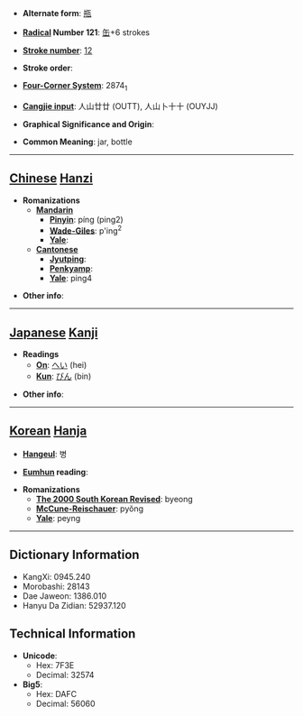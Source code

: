 * '''Alternate form''': [[瓶]]

* '''[[Wiktionary:Chinese radical index| Radical]] Number 121''': [[Wiktionary:Chinese radical index 缶|缶]]+6 strokes

* '''[[Wiktionary:Chinese total strokes index|Stroke number]]''': [[Wiktionary:Chinese total strokes index 12|12]]

* '''Stroke order''': 

* '''[[Wiktionary:Chinese four corner index|Four-Corner System]]''': 2874<sub>1</sub>

* '''[[Wiktionary:Chinese Cangjie index|Cangjie input]]''': 人山廿廿 (OUTT), 人山卜十十 (OUYJJ)

* '''Graphical Significance and Origin''': 

* '''Common Meaning''': jar, bottle

----

== [[Chinese]] [[Hanzi]] ==

* '''Romanizations'''
** '''[[Mandarin]]'''
*** '''[[Pinyin]]''': píng (ping2)
*** '''[[Wade-Giles]]''': p'ing<sup>2</sup>
*** '''[[Yale]]''': 
** '''[[Cantonese]]'''
*** '''[[Jyutping]]''':
*** '''[[Penkyamp]]''': 
*** '''[[Yale]]''': ping4

* '''Other info''': 

----

== [[Japanese]] [[Kanji]] ==

* '''Readings'''
** '''[[On]]''': [[へい]] (hei)
** '''[[Kun]]''': [[びん]] (bin)

* '''Other info''':  

----

== [[Korean]] [[Hanja]] ==

* '''[[Hangeul]]''': 병

* '''[[Eumhun]] reading''': 

* '''Romanizations'''
** '''[[The 2000 South Korean Revised Romanization|The 2000 South Korean Revised]]''': byeong
** '''[[McCune-Reischauer]]''': pyŏng
** '''[[Yale]]''': peyng

----

== Dictionary Information ==

* KangXi: 0945.240
* Morobashi: 28143
* Dae Jaweon: 1386.010
* Hanyu Da Zidian: 52937.120

== Technical Information ==

* '''Unicode''':
** Hex: 7F3E
** Decimal: 32574
* '''Big5''':
** Hex: DAFC
** Decimal: 56060
